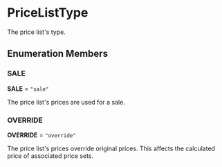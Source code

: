 
# PriceListType

The price list's type.

## Enumeration Members

### SALE

 **SALE** = `"sale"`

The price list's prices are used for a sale.

### OVERRIDE

 **OVERRIDE** = `"override"`

The price list's prices override original prices. This affects the calculated price of associated price sets.

